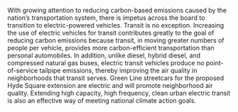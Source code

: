 With growing attention to reducing carbon-based emissions caused by the nation’s transportation
system, there is impetus across the board to transition to electric-powered vehicles. Transit is no
exception. Increasing the use of electric vehicles for transit contributes greatly to the goal of
reducing carbon emissions because transit, in moving greater numbers of people per vehicle,
provides more carbon-efficient transportation than personal automobiles. In addition, unlike
diesel, hybrid diesel, and compressed natural gas buses, electric transit vehicles produce no
point-of-service tailpipe emissions, thereby improving the air quality in neighborhoods that
transit serves. Green Line streetcars for the proposed Hyde Square extension are electric and will
promote neighborhood air quality. Extending high capacity, high frequency, clean urban electric
transit is also an effective way of meeting national climate action goals.
